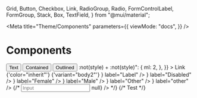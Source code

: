   Grid,
  Button,
  Checkbox,
  Link,
  RadioGroup,
  Radio,
  FormControlLabel,
  FormGroup,
  Stack,
  Box,
  TextField,
} from "@mui/material";

<Meta
  title="Theme/Components"
  parameters={{
    viewMode: "docs",
  }}
/>

# Components

<Story name="Components" args={{}}>
  <BrowserRouter>
    <Stack spacing={2} direction="column">
      <Box>
        <Stack spacing={2} direction="row">
          <Button variant="text">Text</Button>
          <Button variant="contained">Contained</Button>
          <Button variant="outlined">Outlined</Button>
        </Stack>
      </Box>
      <Box>
        <Stack spacing={2} direction="row">
          <TextField id="outlined-basic" label="Outlined" variant="outlined" />
          <TextField id="filled-basic" label="Filled" variant="filled" />
          <TextField id="standard-basic" label="Standard" variant="standard" />
        </Stack>
      </Box>
      <Box>
        <Stack spacing={2} direction="row">
          <TextField
            id="outlined-error"
            label="Outlined"
            variant="outlined"
            error
            helperText="Incorrect entry."
          />
          <TextField
            id="filled-error"
            label="Filled"
            variant="filled"
            error
            helperText="Incorrect entry."
          />
          <TextField
            id="standard-error"
            label="Standard"
            variant="standard"
            error
            helperText="Incorrect entry."
          />
        </Stack>
      </Box>
      <Box
        sx={{
          typography: "body1",
          "& > :not(style) + :not(style)": {
            ml: 2,
          },
        }}
      >
        <Link href="#">Link</Link>
        <Link href="#" color="inherit">
          {'color="inherit"'}
        </Link>
        <Link href="#" variant="body2">
          {'variant="body2"'}
        </Link>
      </Box>
      <Box>
        <FormGroup>
          <FormControlLabel
            control={<Checkbox defaultChecked />}
            label="Label"
          />
          <FormControlLabel disabled control={<Checkbox />} label="Disabled" />
        </FormGroup>
      </Box>
      <Box>
        <RadioGroup
          row
          aria-labelledby="demo-row-radio-buttons-group-label"
          name="row-radio-buttons-group"
        >
          <FormControlLabel value="female" control={<Radio />} label="Female" />
          <FormControlLabel value="male" control={<Radio />} label="Male" />
          <FormControlLabel value="other" control={<Radio />} label="Other" />
          <FormControlLabel
            value="disabled"
            disabled
            control={<Radio />}
            label="other"
          />
        </RadioGroup>
      </Box>
      {/* <Box xs={12}>
        <Input label="Input" placeholder="Input" onChange={() => null} />
      </Grid> */}
      {/* <Box xs={12}>
        <Card>Test</Card>
      </Grid> */}
    </Stack>
  </BrowserRouter>
</Story>

